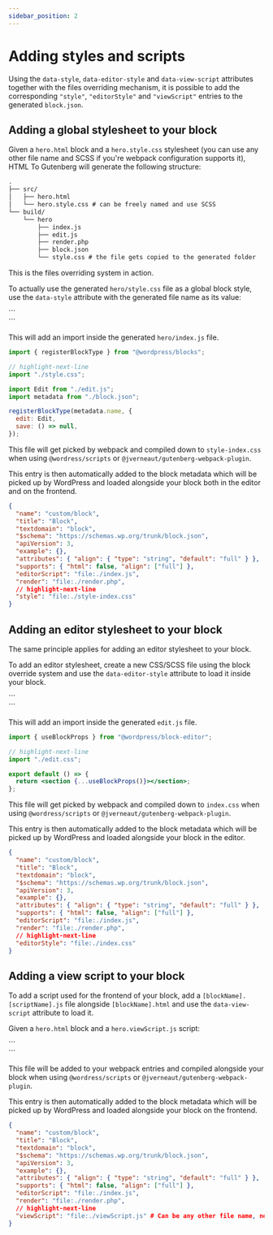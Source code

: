 ```yaml
---
sidebar_position: 2
---
```



# Adding styles and scripts

Using the `data-style`, `data-editor-style` and `data-view-script` attributes together with the files overriding mechanism, it is possible to add the corresponding `"style"`, `"editorStyle"` and `"viewScript"` entries to the generated `block.json`.

## Adding a global stylesheet to your block

Given a `hero.html` block and a `hero.style.css` stylesheet (you can use any other file name and SCSS if you're webpack configuration supports it), HTML To Gutenberg will generate the following structure:

```txt
.
├── src/
│   ├── hero.html
│   └── hero.style.css # can be freely named and use SCSS
└── build/
    └── hero
        ├── index.js
        ├── edit.js
        ├── render.php
        ├── block.json
        └── style.css # the file gets copied to the generated folder
```

This is the files overriding system in action.

To actually use the generated `hero/style.css` file as a global block style, use the `data-style` attribute with the generated file name as its value:

<CodeExample>
  ```
  <section data-style="style.css"></section>
  ```
</CodeExample>

This will add an import inside the generated `hero/index.js` file.

```jsx title="hero/index.js"
import { registerBlockType } from "@wordpress/blocks";

// highlight-next-line
import "./style.css";

import Edit from "./edit.js";
import metadata from "./block.json";

registerBlockType(metadata.name, {
  edit: Edit,
  save: () => null,
});
```

This file will get picked by webpack and compiled down to `style-index.css` when using `@wordress/scripts` or `@jverneaut/gutenberg-webpack-plugin`.

This entry is then automatically added to the block metadata which will be picked up by WordPress and loaded alongside your block both in the editor and on the frontend.

```json title="hero/block.json" highlightline="4"
{
  "name": "custom/block",
  "title": "Block",
  "textdomain": "block",
  "$schema": "https://schemas.wp.org/trunk/block.json",
  "apiVersion": 3,
  "example": {},
  "attributes": { "align": { "type": "string", "default": "full" } },
  "supports": { "html": false, "align": ["full"] },
  "editorScript": "file:./index.js",
  "render": "file:./render.php",
  // highlight-next-line
  "style": "file:./style-index.css"
}
```

## Adding an editor stylesheet to your block

The same principle applies for adding an editor stylesheet to your block.

To add an editor stylesheet, create a new CSS/SCSS file using the block override system and use the `data-editor-style` attribute to load it inside your block.

<CodeExample>
  ```
  <section data-editor-style="edit.css"></section>
  ```
</CodeExample>

This will add an import inside the generated `edit.js` file.

```jsx title="hero/index.js"
import { useBlockProps } from "@wordpress/block-editor";

// highlight-next-line
import "./edit.css";

export default () => {
  return <section {...useBlockProps()}></section>;
};
```

This file will get picked by webpack and compiled down to `index.css` when using `@wordress/scripts` or `@jverneaut/gutenberg-webpack-plugin`.

This entry is then automatically added to the block metadata which will be picked up by WordPress and loaded alongside your block in the editor.

```json title="hero/block.json" highlightline="4"
{
  "name": "custom/block",
  "title": "Block",
  "textdomain": "block",
  "$schema": "https://schemas.wp.org/trunk/block.json",
  "apiVersion": 3,
  "example": {},
  "attributes": { "align": { "type": "string", "default": "full" } },
  "supports": { "html": false, "align": ["full"] },
  "editorScript": "file:./index.js",
  "render": "file:./render.php",
  // highlight-next-line
  "editorStyle": "file:./index.css"
}
```

## Adding a view script to your block

To add a script used for the frontend of your block, add a `[blockName].[scriptName].js` file alongside `[blockName].html` and use the `data-view-script` attribute to load it.

Given a `hero.html` block and a `hero.viewScript.js` script:

<CodeExample>
  ```
  <section data-view-script="viewScript.js"></section>
  ```
</CodeExample>

This file will be added to your webpack entries and compiled alongside your block when using `@wordress/scripts` or `@jverneaut/gutenberg-webpack-plugin`.

This entry is then automatically added to the block metadata which will be picked up by WordPress and loaded alongside your block on the frontend.

```json title="hero/block.json" highlightline="4"
{
  "name": "custom/block",
  "title": "Block",
  "textdomain": "block",
  "$schema": "https://schemas.wp.org/trunk/block.json",
  "apiVersion": 3,
  "example": {},
  "attributes": { "align": { "type": "string", "default": "full" } },
  "supports": { "html": false, "align": ["full"] },
  "editorScript": "file:./index.js",
  "render": "file:./render.php",
  // highlight-next-line
  "viewScript": "file:./viewScript.js" # Can be any other file name, no transform happens here
}
```
